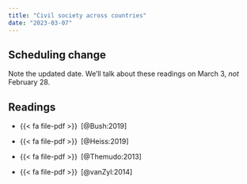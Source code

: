 ```yaml
---
title: "Civil society across countries"
date: "2023-03-07"
---
```


::: {.callout-important}
# Scheduling change

Note the updated date. We'll talk about these readings on March 3, *not* February 28.
:::

## Readings

- {{< fa file-pdf >}}&ensp;[@Bush:2019]

- {{< fa file-pdf >}}&ensp;[@Heiss:2019]

- {{< fa file-pdf >}}&ensp;[@Themudo:2013]

- {{< fa file-pdf >}}&ensp;[@vanZyl:2014]

